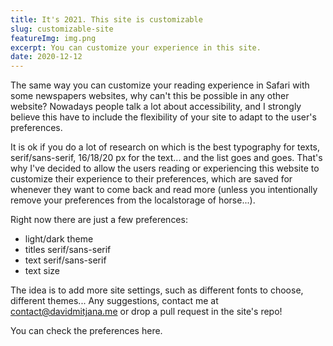 ```yaml
---
title: It's 2021. This site is customizable
slug: customizable-site
featureImg: img.png
excerpt: You can customize your experience in this site.
date: 2020-12-12
---
```


The same way you can customize your reading experience in Safari with some newspapers websites, why can't this be possible in any other website?
Nowadays people talk a lot about accessibility, and I strongly believe this have to include the flexibility of your site to adapt to the user's preferences.

It is ok if you do a lot of research on which is the best typography for texts, serif/sans-serif, 16/18/20 px for the text... and the list goes and goes. 
That's why I've decided to allow the users reading or experiencing this website to customize their experience to their preferences, which are saved for whenever they want to 
come back and read more (unless you intentionally remove your preferences from the localstorage of horse...).

Right now there are just a few preferences:
- light/dark theme
- titles serif/sans-serif
- text serif/sans-serif
- text size

The idea is to add more site settings, such as different fonts to choose, different themes... Any suggestions, contact me at contact@davidmitjana.me
or drop a pull request in the <OuterLink href="https://github.com/mitji/davidmitjana.me/pulls" target="_blank" rel="noreferrer" inline>site's repo!</OuterLink>


You can check the preferences <InnerLink to="/settings" inline>here</InnerLink>.
